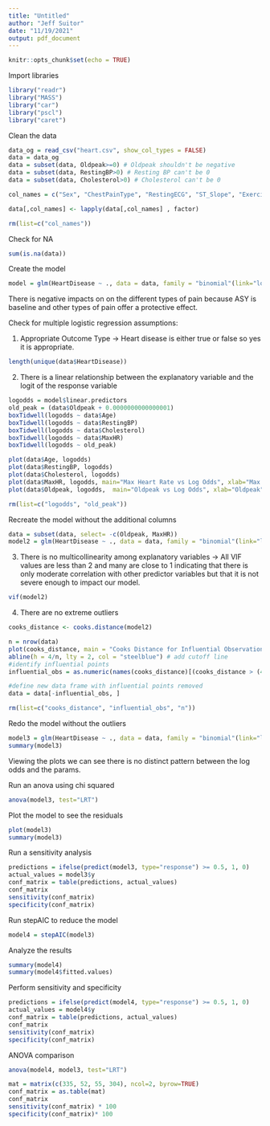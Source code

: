 ```yaml
---
title: "Untitled"
author: "Jeff Suitor"
date: "11/19/2021"
output: pdf_document
---
```


```r
knitr::opts_chunk$set(echo = TRUE)
```

Import libraries
```r
library("readr")
library("MASS")
library("car")
library("pscl")
library("caret")
```

Clean the data
```r
data_og = read_csv("heart.csv", show_col_types = FALSE)
data = data_og
data = subset(data, Oldpeak>=0) # Oldpeak shouldn't be negative
data = subset(data, RestingBP>0) # Resting BP can't be 0
data = subset(data, Cholesterol>0) # Cholesterol can't be 0

col_names = c("Sex", "ChestPainType", "RestingECG", "ST_Slope", "ExerciseAngina", "FastingBS")

data[,col_names] <- lapply(data[,col_names] , factor)

rm(list=c("col_names"))
```

Check for NA
```r
sum(is.na(data))
```

Create the model
```r
model = glm(HeartDisease ~ ., data = data, family = "binomial"(link="logit"))
```

There is negative impacts on on the different types of pain because ASY is baseline and other types of pain offer a protective effect.


Check for multiple logistic regression assumptions:

1. Appropriate Outcome Type -> Heart disease is either true or false so yes it is appropriate.
```r
length(unique(data$HeartDisease))
```

2. There is a linear relationship between the explanatory variable and the logit of the response variable
```r
logodds = model$linear.predictors
old_peak = (data$Oldpeak + 0.0000000000000001)
boxTidwell(logodds ~ data$Age)
boxTidwell(logodds ~ data$RestingBP)
boxTidwell(logodds ~ data$Cholesterol)
boxTidwell(logodds ~ data$MaxHR)
boxTidwell(logodds ~ old_peak)

plot(data$Age, logodds)
plot(data$RestingBP, logodds)
plot(data$Cholesterol, logodds)
plot(data$MaxHR, logodds, main="Max Heart Rate vs Log Odds", xlab="Max Heart Rate", ylab="Log Odds")
plot(data$Oldpeak, logodds,  main="Oldpeak vs Log Odds", xlab="Oldpeak", ylab="Log Odds")

rm(list=c("logodds", "old_peak"))
```

Recreate the model without the additional columns
```r
data = subset(data, select= -c(Oldpeak, MaxHR))
model2 = glm(HeartDisease ~ ., data = data, family = "binomial"(link="logit"))
```

3. There is no multicollinearity among explanatory variables -> All VIF values are less than 2 and many are close to 1 indicating that there is only moderate correlation with other predictor variables but that it is not severe enough to impact our model.
```r
vif(model2)
```

4. There are no extreme outliers
```r
cooks_distance <- cooks.distance(model2)

n = nrow(data)
plot(cooks_distance, main = "Cooks Distance for Influential Observations", pch=20)
abline(h = 4/n, lty = 2, col = "steelblue") # add cutoff line
#identify influential points
influential_obs = as.numeric(names(cooks_distance)[(cooks_distance > (4/n))])

#define new data frame with influential points removed
data = data[-influential_obs, ]

rm(list=c("cooks_distance", "influential_obs", "n"))
```
Redo the model without the outliers
```r
model3 = glm(HeartDisease ~ ., data = data, family = "binomial"(link="logit"))
summary(model3)
```

Viewing the plots we can see there is no distinct pattern between the log odds and the params.

Run an anova using chi squared
```r
anova(model3, test="LRT")
```

Plot the model to see the residuals
```r
plot(model3)
summary(model3)
```

Run a sensitivity analysis
```r
predictions = ifelse(predict(model3, type="response") >= 0.5, 1, 0)
actual_values = model3$y
conf_matrix = table(predictions, actual_values)
conf_matrix
sensitivity(conf_matrix)
specificity(conf_matrix)
```

Run stepAIC to reduce the model
```r
model4 = stepAIC(model3)
```

Analyze the results
```r
summary(model4)
summary(model4$fitted.values)
```

Perform sensitivity and specificity
```r
predictions = ifelse(predict(model4, type="response") >= 0.5, 1, 0)
actual_values = model4$y
conf_matrix = table(predictions, actual_values)
conf_matrix
sensitivity(conf_matrix)
specificity(conf_matrix)
```

ANOVA comparison
```r
anova(model4, model3, test="LRT")
```



```r
mat = matrix(c(335, 52, 55, 304), ncol=2, byrow=TRUE)
conf_matrix = as.table(mat)
conf_matrix
sensitivity(conf_matrix) * 100
specificity(conf_matrix)* 100
```

